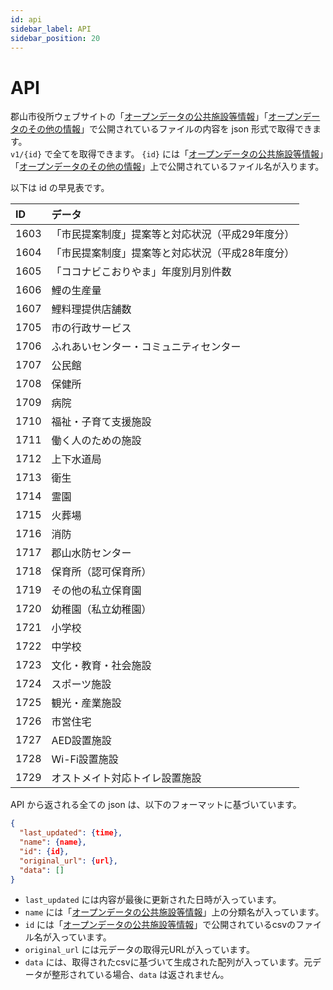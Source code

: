 ```yaml
---
id: api
sidebar_label: API
sidebar_position: 20
---
```


# API

郡山市役所ウェブサイトの「[オープンデータの公共施設等情報](https://www.city.koriyama.lg.jp/soshiki/22/1154.html)」「[オープンデータのその他の情報](https://www.city.koriyama.lg.jp/soshiki/22/1142.html)」で公開されているファイルの内容を json 形式で取得できます。  
`v1/{id}` で全てを取得できます。 `{id}` には「[オープンデータの公共施設等情報](https://www.city.koriyama.lg.jp/soshiki/22/1154.html)」「[オープンデータのその他の情報](https://www.city.koriyama.lg.jp/soshiki/22/1142.html)」上で公開されているファイル名が入ります。

以下は id の早見表です。

| ID | データ |
| :--- | :--- |
| 1603 | 「市民提案制度」提案等と対応状況（平成29年度分） |
| 1604 | 「市民提案制度」提案等と対応状況（平成28年度分） |
| 1605 | 「ココナビこおりやま」年度別月別件数 |
| 1606 | 鯉の生産量 |
| 1607 | 鯉料理提供店舗数 |
| 1705 | 市の行政サービス |
| 1706 | ふれあいセンター・コミュニティセンター |
| 1707 | 公民館 |
| 1708 | 保健所 |
| 1709 | 病院 |
| 1710 | 福祉・子育て支援施設 |
| 1711 | 働く人のための施設 |
| 1712 | 上下水道局 |
| 1713 | 衛生 |
| 1714 | 霊園 |
| 1715 | 火葬場 |
| 1716 | 消防 |
| 1717 | 郡山水防センター |
| 1718 | 保育所（認可保育所） |
| 1719 | その他の私立保育園 |
| 1720 | 幼稚園（私立幼稚園） |
| 1721 | 小学校 |
| 1722 | 中学校 |
| 1723 | 文化・教育・社会施設 |
| 1724 | スポーツ施設 |
| 1725 | 観光・産業施設 |
| 1726 | 市営住宅 |
| 1727 | AED設置施設 |
| 1728 | Wi-Fi設置施設 |
| 1729 | オストメイト対応トイレ設置施設 |

API から返される全ての json は、以下のフォーマットに基づいています。

```json
{
  "last_updated": {time},
  "name": {name},
  "id": {id},
  "original_url": {url},
  "data": []
}
```

- `last_updated` には内容が最後に更新された日時が入っています。
- `name` には「[オープンデータの公共施設等情報](https://www.city.koriyama.lg.jp/soshiki/22/1154.html)」上の分類名が入っています。
- `id` には「[オープンデータの公共施設等情報](https://www.city.koriyama.lg.jp/soshiki/22/1154.html)」で公開されているcsvのファイル名が入っています。
- `original_url` には元データの取得元URLが入っています。
- `data` には、取得されたcsvに基づいて生成された配列が入っています。元データが整形されている場合、`data` は返されません。
